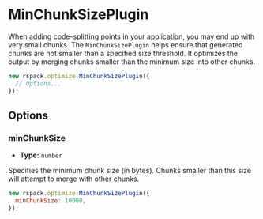 
<WebpackLicense from="https://webpack.js.org/plugins/min-chunk-size-plugin/" />

# MinChunkSizePlugin

When adding code-splitting points in your application, you may end up with very small chunks. The `MinChunkSizePlugin` helps ensure that generated chunks are not smaller than a specified size threshold. It optimizes the output by merging chunks smaller than the minimum size into other chunks.

```js
new rspack.optimize.MinChunkSizePlugin({
  // Options...
});
```

## Options

### minChunkSize

- **Type:** `number`

Specifies the minimum chunk size (in bytes). Chunks smaller than this size will attempt to merge with other chunks.

```js
new rspack.optimize.MinChunkSizePlugin({
  minChunkSize: 10000,
});
```
